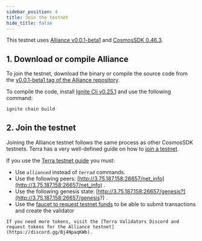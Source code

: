 ```yaml
---
sidebar_position: 4
title: Join the testnet
hide_title: false
---
```



This testnet uses [Alliance v0.0.1-beta1](https://github.com/terra-money/alliance/releases/tag/v0.0.1-beta1) and [CosmosSDK 0.46.3](https://github.com/cosmos/cosmos-sdk/releases/tag/v0.46.3). 

## 1. Download or compile Alliance

To join the testnet, download the binary or compile the source code from the [v0.0.1-beta1 tag of the Alliance repository](https://github.com/terra-money/alliance/releases/tag/v0.0.1-beta1).

<Admonition type="tip" title="Install ignite">

To compile the code, install [Ignite Cli v0.25.1](https://docs.ignite.com/guide/install) and use the following command:

```sh Ignite
ignite chain build
```

</Admonition>

## 2. Join the testnet

Joining the Alliance testnet follows the same process as other CosmosSDK testnets. Terra has a very well-defined guide on how to [join a testnet](https://docs.terra.money/full-node/manage-a-terra-validator/). 

If you use the [Terra testnet guide](https://docs.terra.money/full-node/manage-a-terra-validator/) you must:

- Use _`allianced`_ instead of _`terrad`_ commands.
- Use the following peers: [http://3.75.187.158:26657/net_info](http://3.75.187.158:26657/net_info) .
- Use the following genesis state: [http://3.75.187.158:26657/genesis?](http://3.75.187.158:26657/genesis?) .
- Use the [faucet to request testnet funds](http://3.75.187.158) to be able to submit transactions and create the validator 

<Admonition type="tip" title="Request tokens">

    If you need more tokens, visit the [Terra Validators Discord and request tokens for the Alliance testnet](https://discord.gg/Bj4NpaqKWb).

</Admonition>



